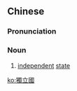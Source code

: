 ==Chinese==
{{zh-forms|s=独立国|type=21}}

===Pronunciation===
{{zh-pron
|m=dúlìguó
|c=duk6 laap6 gwok3
|mn=to̍k-li̍p-kok
|cat=n
}}

===Noun===
{{zh-noun}}

# [[independent]] [[state]]

[[ko:獨立國]]